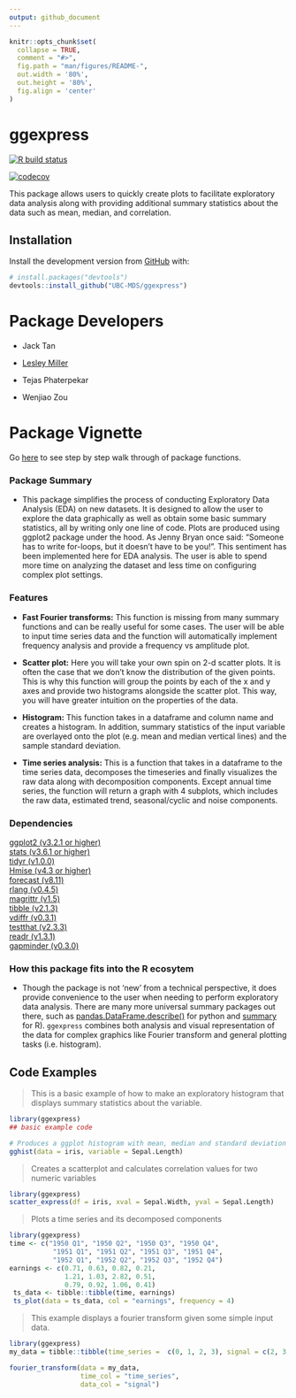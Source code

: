 ```yaml
---
output: github_document
---
```


<!-- README.md is generated from README.Rmd. Please edit that file -->

```r
knitr::opts_chunk$set(
  collapse = TRUE,
  comment = "#>",
  fig.path = "man/figures/README-",
  out.width = '80%', 
  out.height = '80%',
  fig.align = 'center'
)
```

# ggexpress

<!-- badges: start -->
[![R build status](https://github.com/UBC-MDS/ggexpress/workflows/R-CMD-check/badge.svg)](https://github.com/UBC-MDS/ggexpress/actions)

[![codecov](https://codecov.io/gh/UBC-MDS/ggexpress/branch/master/graph/badge.svg)](https://codecov.io/gh/UBC-MDS/ggexpress)
<!-- badges: end -->

This package allows users to quickly create plots to facilitate exploratory data analysis along with providing additional summary statistics about the data such as mean, median, and correlation.

## Installation

Install the development version from [GitHub](https://github.com/) with:

``` r
# install.packages("devtools")
devtools::install_github("UBC-MDS/ggexpress")

```

# Package Developers
- Jack Tan

- [Lesley Miller](https://github.com/aromatic-toast)

- Tejas Phaterpekar

- Wenjiao Zou


# Package Vignette
Go [here](https://ubc-mds.github.io/ggexpress/) to see step by step walk through of package functions. 

### Package Summary
- This package simplifies the process of conducting Exploratory Data Analysis (EDA) on new datasets. It is designed to allow the user to explore the data graphically as well as obtain some basic summary statistics, all by writing only one line of code. Plots are produced using ggplot2 package under the hood. As Jenny Bryan once said: “Someone has to write for-loops, but it doesn’t have to be you!”. This sentiment has been implemented here for EDA analysis. The user is able to spend more time on analyzing the dataset and less time on configuring complex plot settings. 

### Features
- **Fast Fourier transforms:** This function is missing from many summary functions and can be really useful for some cases. The user will be able to input time series data and the function will automatically implement frequency analysis and provide a frequency vs amplitude plot.

- **Scatter plot:** Here you will take your own spin on 2-d scatter plots. It is often the case that we don’t know the distribution of the given points. This is why this function will group the points by each of the x and y axes and provide two histograms alongside the scatter plot. This way, you will have greater intuition on the properties of the data.

- **Histogram:** This function takes in a dataframe and column name and creates a histogram. In addition, summary statistics of the input variable are overlayed onto the plot (e.g. mean and median vertical lines) and the sample standard deviation.


- **Time series analysis:** This is a function that takes in a dataframe to the time series data, decomposes the timeseries and finally visualizes the raw data along with decomposition components. Except annual time series, the function will return a graph with 4 subplots, which includes the raw data, estimated trend, seasonal/cyclic and noise components.

### Dependencies

[ggplot2 (v3.2.1 or higher)](https://ggplot2.tidyverse.org)
<br>
[stats (v3.6.1 or higher)](https://www.rdocumentation.org/packages/stats/versions/3.6.2)
<br>
[tidyr (v1.0.0)](https://tidyr.tidyverse.org)
<br>
[Hmise (v4.3 or higher)](https://www.rdocumentation.org/packages/Hmisc/versions/4.3-1)
<br>
[forecast (v8.11)](https://cran.r-project.org/web/packages/forecast/index.html)
<br>
[rlang (v0.4.5)](https://cran.r-project.org/web/packages/rlang/index.html)
<br>
[magrittr (v1.5)](https://cran.r-project.org/web/packages/magrittr/index.html)
<br>
[tibble (v2.1.3)](https://cran.r-project.org/web/packages/tibble/index.html)
<br>
[vdiffr (v0.3.1)](https://cran.r-project.org/web/packages/vdiffr/index.html)
<br>
[testthat (v2.3.3)](https://cran.r-project.org/web/packages/testthat/index.html)
<br>
[readr (v1.3.1)](https://cran.r-project.org/web/packages/readr/readme/README.html)
<br>
[gapminder (v0.3.0)](https://cran.r-project.org/web/packages/gapminder/README.html)



### How this package fits into the R ecosytem
- Though the package is not ‘new’ from a technical perspective, it does provide convenience to the user when needing to perform exploratory data analysis. There are many more universal summary packages out there, such as [pandas.DataFrame.describe()](https://pandas.pydata.org/pandas-docs/stable/reference/api/pandas.DataFrame.describe.html) for python and [summary](https://www.rdocumentation.org/packages/base/versions/3.6.2/topics/summary) for R). `ggexpress` combines both analysis and visual representation of the data for complex graphics like Fourier transform and general plotting tasks (i.e. histogram). 

## Code Examples

> This is a basic example of how to make an exploratory histogram that displays summary statistics about the variable. 

```r
library(ggexpress)
## basic example code

# Produces a ggplot histogram with mean, median and standard deviation indicated on the plot.
gghist(data = iris, variable = Sepal.Length)

```

> Creates a scatterplot and calculates correlation values for two numeric variables

```r
library(ggexpress)
scatter_express(df = iris, xval = Sepal.Width, yval = Sepal.Length)
```

> Plots a time series and its decomposed components

```r
library(ggexpress)
time <- c("1950 Q1", "1950 Q2", "1950 Q3", "1950 Q4", 
           "1951 Q1", "1951 Q2", "1951 Q3", "1951 Q4",
           "1952 Q1", "1952 Q2", "1952 Q3", "1952 Q4")
earnings <- c(0.71, 0.63, 0.82, 0.21, 
              1.21, 1.03, 2.82, 0.51,
              0.79, 0.92, 1.06, 0.41)
 ts_data <- tibble::tibble(time, earnings)
 ts_plot(data = ts_data, col = "earnings", frequency = 4)
```

> This example displays a fourier transform given some simple input data.

```r
library(ggexpress)
my_data = tibble::tibble(time_series =  c(0, 1, 2, 3), signal = c(2, 3, 4, 6))

fourier_transform(data = my_data,
                  time_col = "time_series",
                  data_col = "signal")
```
